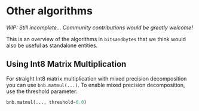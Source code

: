 # Other algorithms
_WIP: Still incomplete... Community contributions would be greatly welcome!_

This is an overview of the algorithms in `bitsandbytes` that we think would also be useful as standalone entities.

## Using Int8 Matrix Multiplication

For straight Int8 matrix multiplication with mixed precision decomposition you can use ``bnb.matmul(...)``. To enable mixed precision decomposition, use the threshold parameter:

```py
bnb.matmul(..., threshold=6.0)
```
